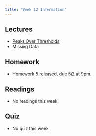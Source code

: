 ```yaml
---
title: "Week 12 Information"
---
```


## Lectures

- [Peaks Over Thresholds](../slides/lecture12-1-peaks-thresholds.qmd)
- Missing Data

## Homework

- Homework 5 released, due 5/2 at 9pm.

## Readings

- No readings this week.

## Quiz

- No quiz this week.